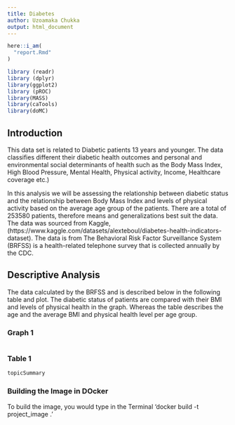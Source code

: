 ```yaml
---
title: Diabetes
author: Uzoamaka Chukka
output: html_document
---
```


```r
here::i_am(
  "report.Rmd"
)
```

```r
library (readr)
library (dplyr)
library(ggplot2)
library (pROC)
library(MASS)
library(caTools)
library(doMC)
```

## Introduction 
This data set is related to Diabetic patients 13 years and younger. The data classifies different their diabetic health outcomes and personal and environmental social determinants of health such as the Body Mass Index, High Blood Pressure, Mental Health, Physical activity, Income, Healthcare coverage etc.) 

In this analysis we will be assessing the relationship between diabetic status and the relationship between Body Mass Index and levels of physical activity based on the average age group of the patients. There are a total of 253580 patients, therefore means and generalizations best suit the data. The data was sourced from Kaggle, (https://www.kaggle.com/datasets/alexteboul/diabetes-health-indicators-dataset). The data is from The Behavioral Risk Factor Surveillance System (BRFSS) is a health-related telephone survey that is collected annually by the CDC.


## Descriptive Analysis

The data calculated by the BRFSS and is described below in the following table and plot. The diabetic status of patients are compared with their BMI and levels of physical health in the graph. Whereas the table describes the age and the average BMI and physical health level per age group. 

### Graph 1
``` r

```

### Table 1

```r
topicSummary
```

### Building the Image in DOcker 

To build the image, you would type in the Terminal 'docker build -t project_image .'